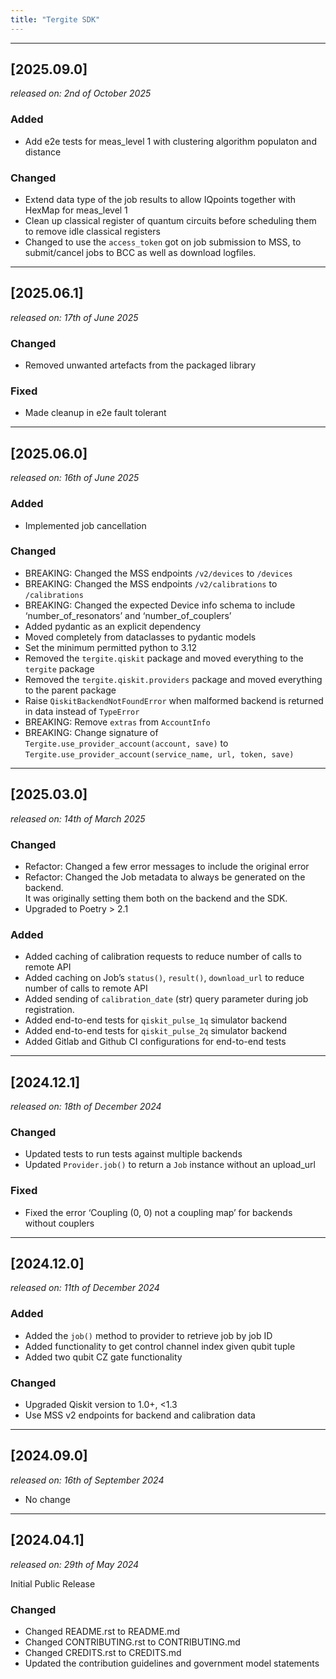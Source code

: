 ```yaml
---
title: "Tergite SDK"
---
```


---

## [2025.09.0]
_released on: 2nd of October 2025_

### Added

- Add e2e tests for meas_level 1 with clustering algorithm populaton and distance 

### Changed

- Extend data type of the job results to allow IQpoints together with HexMap for meas_level 1
- Clean up classical register of quantum circuits before scheduling them to remove idle classical registers
- Changed to use the `access_token` got on job submission to MSS, to submit/cancel jobs to BCC as well as download logfiles.

---

## [2025.06.1]
_released on: 17th of June 2025_

### Changed

- Removed unwanted artefacts from the packaged library

### Fixed

- Made cleanup in e2e fault tolerant

---

## [2025.06.0]
_released on: 16th of June 2025_

### Added

- Implemented job cancellation

### Changed

- BREAKING: Changed the MSS endpoints `/v2/devices` to `/devices`
- BREAKING: Changed the MSS endpoints `/v2/calibrations` to `/calibrations`
- BREAKING: Changed the expected Device info schema to include 'number_of_resonators' and 'number_of_couplers'
- Added pydantic as an explicit dependency
- Moved completely from dataclasses to pydantic models
- Set the minimum permitted python to 3.12
- Removed the `tergite.qiskit` package and moved everything to the `tergite` package
- Removed the `tergite.qiskit.providers` package and moved everything to the parent package
- Raise `QiskitBackendNotFoundError` when malformed backend is returned in data instead of `TypeError`
- BREAKING: Remove `extras` from `AccountInfo`
- BREAKING: Change signature of `Tergite.use_provider_account(account, save)` to `Tergite.use_provider_account(service_name, url, token, save)`


---

## [2025.03.0]
_released on: 14th of March 2025_

### Changed

- Refactor: Changed a few error messages to include the original error
- Refactor: Changed the Job metadata to always be generated on the backend.  
  It was originally setting them both on the backend and the SDK.
- Upgraded to Poetry > 2.1

### Added

- Added caching of calibration requests to reduce number of calls to remote API
- Added caching on Job's `status()`, `result()`, `download_url` to reduce number of calls to remote API
- Added sending of `calibration_date` (str) query parameter during job registration.
- Added end-to-end tests for `qiskit_pulse_1q` simulator backend
- Added end-to-end tests for `qiskit_pulse_2q` simulator backend
- Added Gitlab and Github CI configurations for end-to-end tests

---

## [2024.12.1]
_released on: 18th of December 2024_

### Changed

- Updated tests to run tests against multiple backends
- Updated `Provider.job()` to return a `Job` instance without an upload_url

### Fixed

- Fixed the error 'Coupling (0, 0) not a coupling map' for backends without couplers

---

## [2024.12.0]
_released on: 11th of December 2024_

### Added

- Added the `job()` method to provider to retrieve job by job ID
- Added functionality to get control channel index given qubit tuple
- Added two qubit CZ gate functionality 

### Changed

- Upgraded Qiskit version to 1.0+, <1.3
- Use MSS v2 endpoints for backend and calibration data

---

## [2024.09.0]
_released on: 16th of September 2024_

- No change

---

## [2024.04.1]
_released on: 29th of May 2024_

Initial Public Release

### Changed

- Changed README.rst to README.md
- Changed CONTRIBUTING.rst to CONTRIBUTING.md
- Changed CREDITS.rst to CREDITS.md
- Updated the contribution guidelines and government model statements
